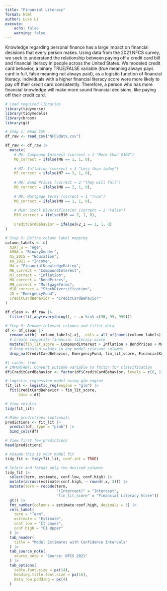 ```yaml
---
title: "Financial Literacy"
format: html
author: Luke Li
execute:
    echo: false
    warning: false
---
```


Knowledge regarding personal finance has a large impact on financial decisions that every person makes. Using data from the 2021 NFCS survey, we seek to understand the relationship between paying off a credit card bill and financial literacy in people across the United States. We modeled credit card behavior, a binary TRUE/FALSE variable (true meaning always pays card in full, false meaning not always paid), as a logistic function of financial literacy. Individuals with a higher financial literacy score were more likely to pay off their credit card consistently. Therefore, a person who has more financial knowledge will make more sound financial decisions, like paying off their credit card.

```r
# Load required libraries
library(tidyverse)
library(tidymodels)
library(broom)
library(gt)

# Step 1: Read CSV
df_raw <- read_csv("NFCSdata.csv")

df_raw <- df_raw |>
  mutate(
    # M6: Compound Interest (correct = 1 "More than $102")
    M6_correct = ifelse(M6 == 1, 1, 0),
    
    # M7: Inflation (correct = 3 "Less than today") 
    M7_correct = ifelse(M7 == 3, 1, 0),
    
    # M8: Bond Prices (correct = 2 "They will fall")
    M8_correct = ifelse(M8 == 2, 1, 0),
    
    # M9: Mortgage Terms (correct = 1 "True")
    M9_correct = ifelse(M9 == 1, 1, 0),
    
    # M10: Stock Diversification (correct = 2 "False")
    M10_correct = ifelse(M10 == 2, 1, 0),
    
    CreditCardBehavior = ifelse(F2_1 == 1, 1, 0)
)

# Step 2: Define column label mapping
column_labels <- c(
  A3Ar_w = "Age",
  A50A = "BinaryGender",
  A5_2015 = "Education",
  A8_2021 = "Income",
  M4 = "FinancialKnowledgeRating",
  M6_correct = "CompoundInterest",
  M7_correct = "Inflation",
  M8_correct = "BondPrices",
  M9_correct = "MortgageTerms",
  M10_correct = "StockDiversification",
  J5 = "EmergencyFund",
  CreditCardBehavior = "CreditCardBehavior"
)

df_clean <- df_raw |>
  filter(!if_any(everything(), ~ .x %in% c(98, 99, 999)))

# Step 3: Rename relevant columns and filter data
df <- df_clean |>
  rename_with(~ column_labels[.x], .cols = all_of(names(column_labels))) |>
  # Create composite financial literacy score
  mutate(fin_lit_score = CompoundInterest + Inflation + BondPrices + MortgageTerms + StockDiversification) |>
  # Drop missing values in any model-relevant columns
  drop_na(CreditCardBehavior, EmergencyFund, fin_lit_score, FinancialKnowledgeRating, Age, BinaryGender, Income, Education)
```


```r
#| cache: true
# IMPORTANT: Convert outcome variable to factor for classification
df$CreditCardBehavior <- factor(df$CreditCardBehavior, levels = c(0, 1), labels = c("No", "Yes"))

# Logistic regression model using glm engine
fit_lit <- logistic_reg(engine = "glm") |>
  fit(CreditCardBehavior ~ fin_lit_score, 
      data = df)

# View results
tidy(fit_lit)

# Make predictions (optional)
predictions <- fit_lit |>
  predict(df, type = "prob") |>
  bind_cols(df)

# View first few predictions
head(predictions)
```

```r
# Assume this is your model fit
tidy_fit <- tidy(fit_lit, conf.int = TRUE)

# Select and format only the desired columns
tidy_fit |>
  select(term, estimate, conf.low, conf.high) |>
  mutate(across(estimate:conf.high, ~ round(.x, 3))) |>
  mutate(term = recode(term,
                       "(Intercept)" = "Intercept",
                       "fin_lit_score" = "Financial Literacy Score")) |>
  gt() |>
  fmt_number(columns = estimate:conf.high, decimals = 3) |>
  cols_label(
    term = "Term",
    estimate = "Estimate",
    conf.low = "CI Lower",
    conf.high = "CI Upper"
  ) |>
  tab_header(
    title = "Model Estimates with Confidence Intervals"
  ) |>
  tab_source_note(
    source_note = "Source: NFCS 2021"
  ) |>
  tab_options(
    table.font.size = px(14),
    heading.title.font.size = px(16),
    data_row.padding = px(4)
  )
```
